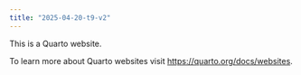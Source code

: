 ```yaml
---
title: "2025-04-20-t9-v2"
---
```


This is a Quarto website.

To learn more about Quarto websites visit <https://quarto.org/docs/websites>.

